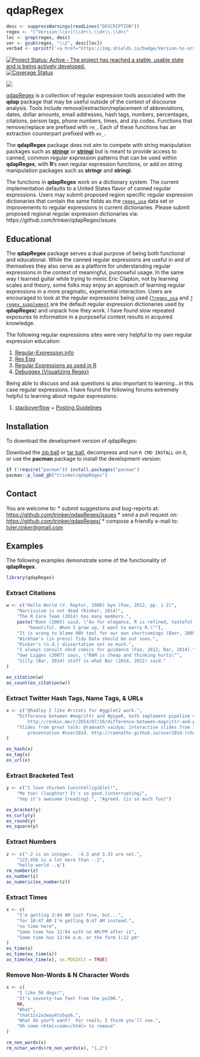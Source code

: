 # qdapRegex

```r
desc <- suppressWarnings(readLines("DESCRIPTION"))
regex <- "(^Version:\\s+)(\\d+\\.\\d+\\.\\d+)"
loc <- grep(regex, desc)
ver <- gsub(regex, "\\2", desc[loc])
verbad <- sprintf('<a href="https://img.shields.io/badge/Version-%s-orange.svg"><img src="https://img.shields.io/badge/Version-%s-orange.svg" alt="Version"/></a></p>', ver, ver)
````

[![Project Status: Active - The project has reached a stable, usable state and is being actively developed.](https://www.repostatus.org/badges/0.1.0/inactive.svg)](https://www.repostatus.org/#inactive)
[![Coverage Status](https://coveralls.io/repos/trinker/qdapRegex/badge.svg)](https://coveralls.io/github/trinker/qdapRegex)

  
![](tools/qdapRegex_logo/r_qdapRegex.png)

[qdapRegex](https://CRAN.R-project.org/package=qdapRegex) is a collection of regular expression tools associated with the **qdap** package that may be useful outside of the context of discourse analysis.  Tools include removal/extraction/replacement of abbreviations, dates, dollar amounts, email addresses, hash tags, numbers, percentages, citations, person tags, phone numbers, times, and zip codes.  Functions that remove/replace are prefixed with `rm_`.  Each of these functions has an extraction counterpart prefixed with `ex_`.



The **qdapRegex** package does not aim to compete with string manipulation packages such as [**stringr**](https://CRAN.R-project.org/package=stringr) or [**stringi**](https://CRAN.R-project.org/package=stringi) but is meant to provide access to canned, common regular expression patterns that can be used within **qdapRegex**, with **R**'s own regular expression functions, or add on string manipulation packages such as **stringr** and **stringi**.

The functions in **qdapRegex** work on a dictionary system.  The current implementation defaults to a United States flavor of canned regular expressions.  Users may submit proposed region specific regular expression dictionaries that contain the same fields as the [`regex_usa`](https://trinker.github.io/qdapRegex/regex_usa.html) data set or improvements to regular expressions in current dictionaries. Please submit proposed regional regular expression dictionaries via: https://github.com/trinker/qdapRegex/issues

## Educational

The **qdapRegex** package serves a dual purpose of being both functional and educational.  While the canned regular expressions are useful in and of themselves they also serve as a platform for understanding regular expressions in the context of meaningful, purposeful usage.  In the same way I learned guitar while trying to mimic Eric Clapton, not by learning scales and theory, some folks may enjoy an approach of learning regular expressions in a more pragmatic, experiential interaction.  Users are encouraged to look at the regular expressions being used ([`?regex_usa`](https://trinker.github.io/qdapRegex/regex_usa.html) and [`?regex_supplement`](https://trinker.github.io/qdapRegex/regex_supplement.html) are the default regular expression dictionaries used by **qdapRegex**) and unpack how they work.  I have found slow repeated exposures to information in a purposeful context results in acquired knowledge.  

The following regular expressions sites were very helpful to my own regular expression education:

1. [Regular-Expression.info](https://www.regular-expressions.info/tutorial.html)    
2. [Rex Egg](https://www.rexegg.com/)    
3. [Regular Expressions as used in R](https://stat.ethz.ch/R-manual/R-devel/library/base/html/regex.html)    
4. [Debuggex (Visualizing Regex)](https://www.debuggex.com)    

Being able to discuss and ask questions is also important to learning...in this case regular expressions.  I have found the following forums extremely helpful to learning about regular expressions:

1. [stackoverflow](https://stackoverflow.com/)  +  [Posting Guidelines](https://trinker.github.io/stackoverflow/)

## Installation

To download the development version of qdapRegex:

Download the [zip ball](https://github.com/trinker/qdapRegex/zipball/master) or [tar ball](https://github.com/trinker/qdapRegex/tarball/master), decompress and run `R CMD INSTALL` on it, or use the **pacman** package to install the development version:
```r
if (!require("pacman")) install.packages("pacman")
pacman::p_load_gh("trinker/qdapRegex")
```


## Contact

You are welcome to:
* submit suggestions and bug-reports at: <https://github.com/trinker/qdapRegex/issues>
* send a pull request on: <https://github.com/trinker/qdapRegex/>
* compose a friendly e-mail to: <tyler.rinker@gmail.com>

## Examples

The following examples demonstrate some of the functionality of **qdapRegex**.

```r
library(qdapRegex)
```

### Extract Citations
```r
w <- c("Hello World (V. Raptor, 1986) bye (Foo, 2012, pp. 1-2)",
    "Narcissism is not dead (Rinker, 2014)",
    "The R Core Team (2014) has many members.",
    paste("Bunn (2005) said, \"As for elegance, R is refined, tasteful, and",
        "beautiful. When I grow up, I want to marry R.\""),
    "It is wrong to blame ANY tool for our own shortcomings (Baer, 2005).",
    "Wickham's (in press) Tidy Data should be out soon.",
    "Rinker's (n.d.) dissertation not so much.",
    "I always consult xkcd comics for guidance (Foo, 2012; Bar, 2014).",
    "Uwe Ligges (2007) says, \"RAM is cheap and thinking hurts\"",
    "Silly (Bar, 2014) stuff is what Bar (2014, 2012) said."
)

ex_citation(w)
as_count(ex_citation(w))
```

### Extract Twitter Hash Tags, Name Tags, & URLs

```r
x <- c("@hadley I like #rstats for #ggplot2 work.",
    "Difference between #magrittr and #pipeR, both implement pipeline operators for #rstats:
        http://renkun.me/r/2014/07/26/difference-between-magrittr-and-pipeR.html @timelyportfolio",
    "Slides from great talk: @ramnath_vaidya: Interactive slides from Interactive Visualization
        presentation #user2014. http://ramnathv.github.io/user2014-rcharts/#1"
)

ex_hash(x)
ex_tag(x)
ex_url(x)
```

### Extract Bracketed Text

```r
y <- c("I love chicken [unintelligible]!", 
    "Me too! (laughter) It's so good.[interrupting]",
    "Yep it's awesome {reading}.", "Agreed. {is so much fun}")

ex_bracket(y)
ex_curly(y)
ex_round(y)
ex_square(y)
````

### Extract Numbers

```r
z <- c("-2 is an integer.  -4.3 and 3.33 are not.",
    "123,456 is a lot more than -.2",
    "hello world -.q")
rm_number(z)
ex_number(z)
as_numeric(ex_number(z))
```

### Extract Times

```r
x <- c(
    "I'm getting 3:04 AM just fine, but...",
    "for 10:47 AM I'm getting 0:47 AM instead.",
    "no time here",
    "Some time has 12:04 with no AM/PM after it",
    "Some time has 12:04 a.m. or the form 1:22 pm"
)
ex_time(x)
as_time(ex_time(x))
as_time(ex_time(x), as.POSIXlt = TRUE)
```

### Remove Non-Words & N Character Words

```r
x <- c(
    "I like 56 dogs!",
    "It's seventy-two feet from the px290.",
    NA,
    "What",
    "that1is2a3way4to5go6.",
    "What do you*% want?  For real%; I think you'll see.",
    "Oh some <html>code</html> to remove"
)

rm_non_words(x)
rm_nchar_words(rm_non_words(x), "1,2")
```
